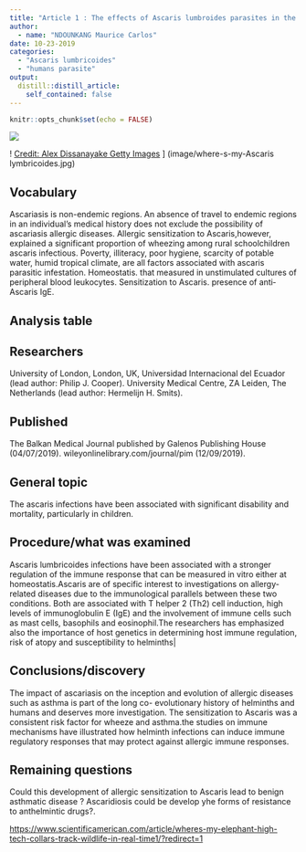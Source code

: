 ```yaml
---
title: "Article 1 : The effects of Ascaris lumbroides parasites in the humain"
author:
  - name: "NDOUNKANG Maurice Carlos"
date: 10-23-2019
categories:
  - "Ascaris lumbricoides"
  - "humans parasite"
output:
  distill::distill_article:
    self_contained: false
---
```


```r
knitr::opts_chunk$set(echo = FALSE)
```
![](image/5441031.jpg)

! [Credit: Alex Dissanayake Getty Images](https://www.gettyimages.be/detail/foto/ascaris-lumbricoides in intestion for human) ]
(image/where-s-my-Ascaris lymbricoides.jpg)


## Vocabulary
Ascariasis is non-endemic regions. An absence of travel to endemic regions in an individual’s medical history does not exclude the possibility of ascariasis
allergic diseases. Allergic sensitization to Ascaris,however, explained a significant proportion of wheezing among rural schoolchildren  
ascaris infectious. Poverty, illiteracy, poor hygiene, scarcity of potable water, humid  tropical climate, are all  factors associated with ascaris parasitic infestation.
Homeostatis. that measured in unstimulated cultures of peripheral blood leukocytes.
Sensitization to Ascaris. presence of anti‐Ascaris IgE.

## Analysis table 

## Researchers 
University of London, London, UK, Universidad Internacional del Ecuador (lead author: Philip J. Cooper). 
University Medical Centre, ZA Leiden, The Netherlands (lead author:  Hermelijn H. Smits).

## Published
The Balkan Medical Journal published by Galenos Publishing House (04/07/2019). 
wileyonlinelibrary.com/journal/pim (12/09/2019).

## General topic 
The ascaris infections have been associated with significant disability and mortality, particularly in children.                       

## Procedure/what was examined
Ascaris lumbricoides infections have been associated with a stronger regulation of the immune response that can be measured in vitro either at homeostatis.Ascaris are of specific interest to investigations on allergy-related diseases due to the immunological parallels between these two conditions. Both are associated with T helper 2 (Th2) cell induction, high levels of immunoglobulin E (IgE) and the involvement of immune cells such as mast cells, basophils and eosinophil.The researchers has emphasized also the importance of host genetics in determining host immune regulation, risk of atopy and susceptibility to helminths|   

## Conclusions/discovery
The impact of ascariasis on the inception and evolution of allergic diseases such as asthma is part of the long co- evolutionary history of helminths and humans and deserves more investigation. The sensitization to Ascaris  was a consistent risk factor for wheeze and asthma.the studies on immune mechanisms have illustrated how helminth infections can induce immune regulatory responses that may protect against allergic immune responses.

##  Remaining questions
Could this development of allergic sensitization to Ascaris lead to benign asthmatic disease ? Ascaridiosis could be develop yhe forms of resistance to anthelmintic drugs?. 

<https://www.scientificamerican.com/article/wheres-my-elephant-high-tech-collars-track-wildlife-in-real-time1/?redirect=1>




